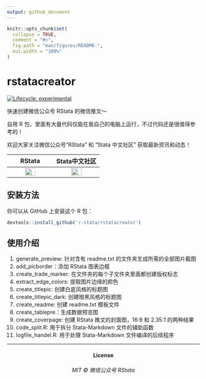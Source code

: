 ```yaml
---
output: github_document
---
```


<!-- README.md is generated from README.Rmd. Please edit that file -->

```r
knitr::opts_chunk$set(
  collapse = TRUE,
  comment = "#>",
  fig.path = "man/figures/README-",
  out.width = "100%"
)
```

# rstatacreator

<!-- badges: start -->
[![Lifecycle: experimental](https://img.shields.io/badge/lifecycle-experimental-orange.svg)](https://www.tidyverse.org/lifecycle/#experimental)
<!-- badges: end -->

快速创建微信公众号 RStata 的微信推文～

自用 R 包，里面有大量代码仅能在我自己的电脑上运行，不过代码还是很值得参考的！

欢迎大家关注微信公众号“RStata” 和 “Stata 中文社区” 获取最新资讯和动态！

 RStata | Stata中文社区
:-:|:-:
<img src="https://mdniceczx.oss-cn-beijing.aliyuncs.com/image_20201120143454.png" width="50%"/> | <img src="https://mdniceczx.oss-cn-beijing.aliyuncs.com/image_20201120143508.png" width="50%"/>

## 安装方法

你可以从 GitHub 上安装这个 R 包：

```r
devtools::install_github('r-stata/rstatacreator')
```

## 使用介绍

1. generate_preview: 针对含有 readme.txt 的文件夹生成所需的全部图片截图
1. add_picborder：添加 RStata 图表边框
1. create_trade_marker: 在文件夹的每个子文件夹里面都创建版权标志
1. extract_edge_colors: 提取图片边缘的颜色
1. create_titlepic: 创建白底风格的标题图
1. create_titlepic_dark: 创建暗黑风格的标题图
1. create_readme: 创建 readme.txt 模板文件
1. create_tablepre：生成数据预览图
1. create_coverpage: 创建 RStata 推文的封面图，16:9 和 2.35:1 的两种结果
1. code_split.R: 用于拆分 Stata-Markdown 文件的辅助函数
1. logfile_handel.R: 用于处理 Stata-Markdown 文件编译的后续程序

------------

<h4 align="center">License</h4>
<h6 align="center">MIT © 微信公众号 RStata</h6>
